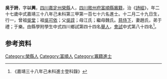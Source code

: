 {{明清人物信息框
| 姓名 = 吳于詩
| 原名 =
| 圖片名稱= 
| 圖片大小 =
| 圖片說明 = 
| 最高職務 =
| 國家 = 大明 
| 爵位 =
| 籍貫 = [[四川|四川]][[嘉定州_(明朝)|嘉定州]][[榮縣|榮縣]]<br>[[敘州府|敘州府]][[富順縣|富順縣]][[竈籍|竈籍]]
| 族裔 = 
| 字號 = 
| 諡號 =
| 出生日期 = 十二月二十九日
| 出生地點 = 
| 逝世日期 = 卒年不詳 
| 逝世地點 =
| 墓葬 =
| 配偶 = 趙氏
| 親屬 = 曾祖[[吳堂|吳堂]]，祖[[吳可依|吳可依]]，父[[吳諄|吳諄]]，母江氏；繼母魏氏
| 出身 =
* 嘉靖三十八年己未科同進士出身
| 經歷 =
| 著作 = 
}}
'''吳于詩'''{{BD|1533年||？年||}}，字'''以興'''，[[四川|四川]][[嘉定州_(明朝)|嘉定州]][[榮縣|榮縣]]人，[[四川|四川]][[敘州府|敘州府]][[富順縣|富順縣]][[竈籍|竈籍]]，治《[[詩經|詩經]]》，年二十七歲中式嘉靖三十八年己未科第三甲第一百七十六名進士。十二月二十九日生，行一，曾祖[[吳堂|吳堂]]；祖[[吳可依|吳可依]]；父[[吳諄|吳諄]]；母江氏；繼母魏氏。[[慈侍下|慈侍下]]，妻趙氏，弟于禮；于樂。由縣學附學生中式四川鄉試第四十四名[[舉人|舉人]]，[[會試|會試]]中式第八十四名<ref>《嘉靖三十八年己未科進士登科錄》</ref>。

== 参考资料 ==
{{reflist}}

{{嘉靖三十八年己未科殿试金榜}}

{{Authority control}}
{{DEFAULTSORT:}}
[[Category:榮縣人|Category:榮縣人]]
[[Category:富順人|Category:富順人]]
[[Category:竈籍進士|Category:竈籍進士]]


{{明朝人物小作品}}